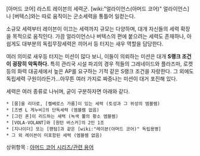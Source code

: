 [아머드 코어] 라스트 레이븐의 세력군. [wiki:"얼라이언스(아머드 코어)" 얼라이언스]나 [버텍스]와는 따로 움직이는 군소세력을 통틀어 일컫는다.

소규모 세력부터 레이븐이 이끄는 세력까지 규모는 다양하며, 대개 자신들의 세력 확장을 목적으로 움직인다. 가끔 얼라이언스나 버텍스의 편에 붙으려는 세력도 존재하나, 아쉽게도 대부분의 독립무장세력은 끼어서 등 터지는 새우 역할을 담당한다.

여러 의미로 새우등 터지는 미션이 많다 보니, 이들이 의뢰하는 미션은 대개 '''S랭크 조건이 굉장히 악독하다.''' 특히 관리국 시설 파괴의 경우 적들의 그레네이드와 플라즈마, 로켓 등의 화력 대공세에서 높은 AP를 요구하는 기적 같은 S랭크 조건을 자랑한다. 그 외에도 독립세력 구원이라든가...아무튼 여러 가지로 짜증나는 미션이 대거 포진해 있다.

세력은 여러 종류로 나뉘며, 굳이 구분하자면 아래와 같다.
 * [뭄]을 리더로, [켈베로스 가름]이 있는 세력 (토성과 그 위성의 엠블렘)
 * [즈벤 L 게누비]의 단독세력 (엠블렘 없음)
 * [그린 혼]이 리드하는 세력 (녹색 뿔의 황소 엠블렘)
 * [VOLA-VOLANT]와 [원턴 바스커]의 2인 1조
 * [지나이더] 또는 [팬텀]과 같은 [wiki:"레이븐(아머드 코어)" 독립용병]
 * 그 외 레이븐이 미포함된 세력 (엠블렘 없음)


상위항목 : [[아머드 코어 시리즈/관련 용어]]
